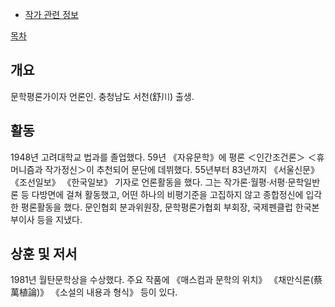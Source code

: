 * [[작가 관련 정보]]

[[목차]]
== 개요 ==
문학평론가이자 언론인. 충청남도 서천(舒川) 출생. 

== 활동 ==
1948년 고려대학교 법과를 졸업했다. 59년 《자유문학》에 평론 ＜인간조건론＞ ＜휴머니즘과 작가정신＞이 추천되어 문단에 데뷔했다. 55년부터 83년까지 《서울신문》 《조선일보》 《한국일보》 기자로 언론활동을 했다. 그는 작가론·월평·서평·문학일반론 등 다방면에 걸쳐 활동했고, 어떤 하나의 비평기준을 고집하지 않고 종합정신에 입각한 평론활동을 했다. 문인협회 분과위원장, 문학평론가협회 부회장, 국제펜클럽 한국본부이사 등을 지냈다. 

== 상훈 및 저서 ==
1981년 월탄문학상을 수상했다. 주요 작품에 《매스컴과 문학의 위치》 《채만식론(蔡萬植論)》 《소설의 내용과 형식》 등이 있다.

